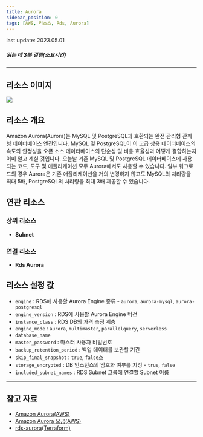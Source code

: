 ```yaml
---
title: Aurora
sidebar_position: 0
tags: [AWS, 리소스, Rds, Aurora]
---
```



<span className="theme-doc-version-badge badge badge--secondary">
    last update: 2023.05.01
</span>

##### 읽는 데 3분 걸림(소요시간)

---

## 리소스 이미지

<img src={icon} />

## 리소스 개요

Amazon Aurora(Aurora)는 MySQL 및 PostgreSQL과 호환되는 완전 관리형 관계형 데이터베이스 엔진입니다. MySQL 및 PostgreSQL이 이 고급 상용 데이터베이스의 속도와 안정성을 오픈 소스 데이터베이스의 단순성 및 비용 효율성과 어떻게 결합하는지 이미 알고 계실 것입니다. 오늘날 기존 MySQL 및 PostgreSQL 데이터베이스에 사용되는 코드, 도구 및 애플리케이션 모두 Aurora에서도 사용할 수 있습니다. 일부 워크로드의 경우 Aurora은 기존 애플리케이션을 거의 변경하지 않고도 MySQL의 처리량을 최대 5배, PostgreSQL의 처리량을 최대 3배 제공할 수 있습니다.

## 연관 리소스

### 상위 리소스

-   **Subnet**

### 연결 리소스

-   **Rds Aurora**

## 리소스 설정 값

-   `engine` : RDS에 사용할 Aurora Engine 종류 - `aurora`, `aurora-mysql`, `aurora-postgresql`
-   `engine_version` : RDS에 사용할 Aurora Engine 버전
-   `instance_class` : RDS DB의 가격 측정 계층
-   `engine_mode` : `aurora`, `multimaster`, `parallelquery`, `serverless`
-   `database_name`
-   `master_password` : 마스터 사용자 비밀번호
-   `backup_retention_period` : 백업 데이터를 보관할 기간
-   `skip_final_snapshot` : `true`, `false`스
-   `storage_encrypted` : DB 인스턴스의 암호화 여부를 지정 - `true`, `false`
-   `included_subnet_names` : RDS Subnet 그룹에 연결할 Subnet 이름

---

## 참고 자료

-   [Amazon Aurora(AWS)](https://docs.aws.amazon.com/ko_kr/AmazonRDS/latest/AuroraUserGuide/CHAP_AuroraOverview.html)
-   [Amazon Aurora 요금(AWS)](https://aws.amazon.com/ko/rds/aurora/pricing/?nc2=type_a)
-   [rds-aurora(Terraform)](https://registry.terraform.io/modules/terraform-aws-modules/rds-aurora/aws/latest)
